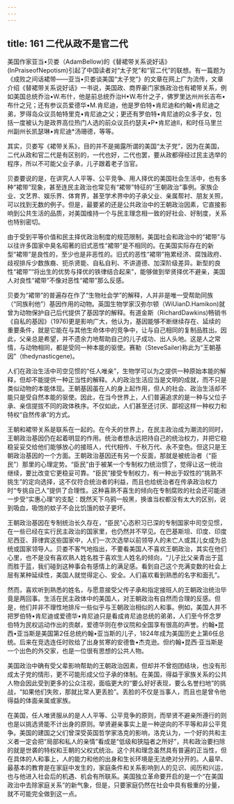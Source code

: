 ```yaml
---
---
---
```

title: 161 二代从政不是官二代
---



美国作家亚当•贝娄（AdamBellow)的《替裙带关系说好话》(InPraiseofNepotism)引起了中国读者对“太子党”和“官二代”的联想。有一篇题为《成败之间话裙带——亚当•贝娄谈美国“太子党”》的文章在网上广为流传，文章介绍《替裙带关系说好话》一书说，美国政、商界豪门家族政治也有裙带关系，例如美国总统乔治•W.布什，他是前总统乔治H•W.布什之子，佛罗里达州州长吉布•布什之兄；还有参议员爱德华•M.肯尼迪，他是罗伯特•肯尼迪和约翰•肯尼迪之弟，罗得岛众议员帕特里克•肯尼迪之父；更还有罗伯特•肯尼迪的众多子女，包括一度被认为是政界高位热门人选的前众议员约瑟夫•P•肯尼迪II，和时任马里兰州副州长凯瑟琳•肯尼迪*汤珊德，等等。

其实，贝娄写《裙带关系》，目的并不是揭露所谓的美国“太子党”，因为在美国，二代从政和官二代是有区别的，一代也好，二代也罢，要从政都得经过民主选举的程序，所以不可能父业子承，儿子跟着老子当官。

贝娄要说的是，在讲究人人平等、公平竞争、用人择优的美国社会生活中，也有多种“裙带”现象，甚至连民主政治也常见有“裙带”特征的“王朝政治”事例。家族企业、文艺界、娱乐界、体育界，甚至学术界中的子承父业、亲属帮衬、朋友关照，可以找到无数的例子。但是，最要紧的还是公共政治中的王朝政治因素，它直接影响到公共生活的品质，对美国维持一个与民主理念相一致的好社会、好制度，关系也特别密切。

由于受到平等价值和民主择优政治制度的规范限制，美国社会和政治中的“裙带”与以往许多国家中臭名昭著的旧式恶性“裙带”是不相同的。在美国实际存在的新型“裙带”是良性的，至少也是非恶性的。旧式的恶性“裙带”拖累经济、腐蚀政府、歧视排斥少数族裔、扼杀贤能、自私自利、不讲道德、加深阶级差异。新型的良性“裙带”“将出生的优势与择优的铁律结合起来”，能够做到举贤择优不避亲，美国人对良性“裙带”不像对恶性“裙带”那么反感。

贝娄为“裙带”的普遍存在作了“生物社会学”的解释，人并非是唯一受帮助同族（“同族利他”）基因作用的动物。英国生物学家汉弥尔顿（WiUianD.Hamikon)就曾为动物保护自己后代提供了基因学的解释。有道金斯（RichardDawkins)畅销书《自私的基因》（1976)更是影响广大，他认为，基因能够不断继续存在、延续的重要条件，就是它能在与其他生命体中的竞争中，让与自己相同的复制品胜出。因此，父亲总是希望，并不遗余力地帮助自己的儿子成功、出人头地。这是人之常情，与动物相同，都是受同一种本能的驱使。赛勒（SteveSailer)称此为“王朝基因”（thedynasticgene)。

人们在政治生活中司空见惯的“任人唯亲”，生物学可以为之提供一种原始本能的解释，但却不能提供一种正当性的解释。人的政治生活应当是文明的成就，而不只是类似动物的本能体现。王朝基因虽在人的身上起作用，但人的社会、政治生活却不能只是受自然本能的驱使。因此，在当今世界上，人们普遍追求的是一种与父位子承、亲信提拔不同的政体秩序。不仅如此，人们甚至还讨厌、鄙视这样一种权力和特权“自然传承”的方式。

王朝和裙带关系是联系在一起的。在今夭的世界上，在民主政治成为潮流的同时，王朝政治基因仍在起着明显的作用。统治者想永远把持自己的统治权力，并把它稳稳妥妥交给他们能够放心的接班人，代代相传、千秋万代、永不变色。但这只是王朝政治基因的一个方面。王朝政治基因还有另一个反面，那就是被统治者（“臣民”）那里的心理定势。“臣民”由于被某一个专制权力统治惯了，觉得让这一统治继续，要比改变它更稳妥可靠。“臣民”接受专制权力，有一种出于奴性的“挑熟不挑生”的定向选择，这不仅符合统治者的利益，而且也给统治者在传承政治权力时“专挑自己人”提供了合理性。这种喜熟不喜生的倾向在专制腐败的社会还可能进一步受“实惠心理”的支配：既然天下乌鸦一般黑，换谁当权都没有太大的区别，说到吸血，吸饱的蚊子不会比饥饿的蚊子更坏。

王朝政治基因在专制统治长久存在，“臣民”心态积习已深的专制国家中司空见惯，在一些已经在实行民主政治的国家里，也仍然并不罕见。在巴基斯坦、印度、印度尼西亚、菲律宾这些国家中，人们一次次选举以前领导人的未亡人或其儿女成为总统或国家领导人。贝娄不客气地指出，不要看美国人不喜欢王朝政治，其实在他们心里，也不是没有喜欢熟人姓名胜于喜欢生人姓名的倾向，“儿子比父亲青出于蓝而胜于蓝，我们碰到这种事会有感情上的满足感。看到自己这个充满变数的社会上层有某种延续性，美国人就觉得定心、安全。人们喜欢看到熟悉的名字和面孔”。

然而，喜欢听到熟悉的姓名，与愿意接受父传子承和指定接班人的王朝政治统治毕竟是两回事。生活在民主政体中的美国人，对王朝政治有自然而合理的反感。但是，他们并非不理性地排斥一些似乎与王朝政治相似的人和事。例如，美国人并不把罗伯特•肯尼迪或爱德华•肯尼迪只是看成肯尼迪总统的弟弟，人们至今怀念罗伯特为民权运动作出的贡献，爱德华则在参议院和全国享有很高的声誉。约翰•昆西•亚当斯是美国第2任总统约翰•亚当斯的儿子，1824年成为美国历史上第6任总统。后来在竞选连任时败给了出身贫寒的安德鲁•杰克逊。但约翰•昆西·亚当斯是一个出色的外交家，也是一位很有思想的公共人物。

美国政治中确有受父辈影响帮助的王朝政治因素，但却并不曾抱团结块，也没有形成太子党的情形，更不可能形成父位子承的体制。在美国，得益于家族关系的公共人物会因此受到更多的公众注视，面临更大的“要么好好表现，要么名誉扫地”的挑战，“如果他们失败，那就比常人更丢脸”。丢脸的不仅是当事人，而且也是曾令他得益的体面亲属或家族。

在美国，任人唯贤服从的是人人平等、公平竞争的原则，而举贤不避亲所遵行的则也是以挑选贤能不计出身的原则。举贤避亲事实上是一种逆向的不平等和非公平竞争。美国的建国之父们曾深受英国哲学家洛克的影响，洛克认为，一个好的共和主义者一定会把“局部和私人的亲情”看成是“低级和狭隘者之所好”，共和政治要扫除的就是世袭的特权和王朝的父权式统治。这个共和理念虽然具有普遍的正当性，但在具体的人和事上，人的能力和他的出身和生长环境是无法绝对分开的。人最早、最基本的教育是在家庭中发生的，家庭条件和关系影响到人的见识、阅历和兴运，也与他进入社会后的机遇、机会有所联系。美国独立革命要开启的是一个“在美国政治中去除家庭关系”的新气象，但是，只要家庭仍然在社会中具有极重的分量，就不可能完全做到这一点。